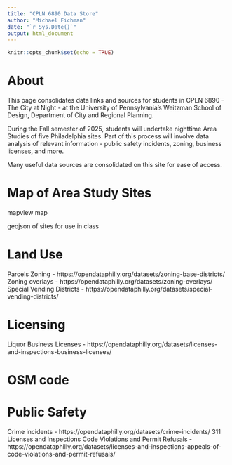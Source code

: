 ```yaml
---
title: "CPLN 6890 Data Store"
author: "Michael Fichman"
date: "`r Sys.Date()`"
output: html_document
---
```


```r
knitr::opts_chunk$set(echo = TRUE)
```

# About

This page consolidates data links and sources for students in CPLN 6890 - The City at Night - at the University of Pennsylvania's Weitzman School of Design, Department of City and Regional Planning.

During the Fall semester of 2025, students will undertake nighttime Area Studies of five Philadelphia sites. Part of this process will involve data analysis of relevant information - public safety incidents, zoning, business licenses, and more.

Many useful data sources are consolidated on this site for ease of access.

# Map of Area Study Sites

mapview map

geojson of sites for use in class

# Land Use

Parcels
Zoning - https://opendataphilly.org/datasets/zoning-base-districts/
Zoning overlays - https://opendataphilly.org/datasets/zoning-overlays/
Special Vending Districts - https://opendataphilly.org/datasets/special-vending-districts/

# Licensing

Liquor
Business Licenses - https://opendataphilly.org/datasets/licenses-and-inspections-business-licenses/

# OSM code

# Public Safety

Crime incidents - https://opendataphilly.org/datasets/crime-incidents/
311
Licenses and Inspections Code Violations and Permit Refusals - https://opendataphilly.org/datasets/licenses-and-inspections-appeals-of-code-violations-and-permit-refusals/